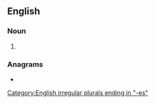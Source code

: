 {{also|métathèses}}
==English==

===Noun===
{{head|en|noun form}}

# {{plural of|metathesis|lang=en}}

===Anagrams===
* {{anagrams|en|a=aeeehmsstt|teamsheets}}

[[Category:English irregular plurals ending in "-es"]]